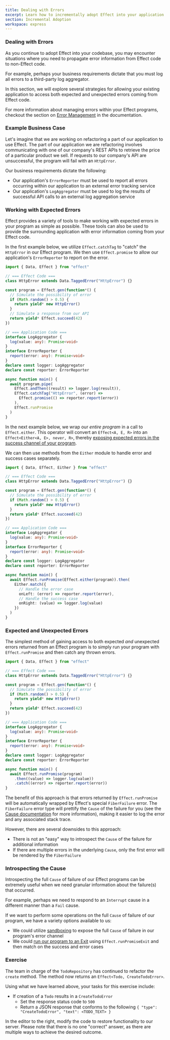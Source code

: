 ```yaml
---
title: Dealing with Errors
excerpt: Learn how to incrementally adopt Effect into your application
section: Incremental Adoption
workspace: express
---
```


### Dealing with Errors

As you continue to adopt Effect into your codebase, you may encounter situations where you need to propagate error information from Effect code to non-Effect code.

For example, perhaps your business requirements dictate that you must log all errors to a third-party log aggregator.

In this section, we will explore several strategies for allowing your existing application to access both expected and unexpected errors coming from Effect code.

<Idea>
For more information about managing errors within your Effect programs, checkout the section on <a href="/docs/guides/error-management" target="_blank">Error Management</a> in the documentation.
</Idea>

### Example Business Case

Let's imagine that we are working on refactoring a part of our application to use Effect. The part of our application we are refactoring involves communicating with one of our company's REST APIs to retrieve the price of a particular product we sell. If requests to our company's API are unsuccessful, the program will fail with an `HttpError`.

Our business requirements dictate the following:
- Our application's `ErrorReporter` must be used to report all errors occurring within our application to an external error tracking service
- Our application's `LogAggregator` must be used to log the results of successful API calls to an external log aggregation service

### Working with Expected Errors

Effect provides a variety of tools to make working with expected errors in your program as simple as possible. These tools can also be used to provide the surrounding application with error information coming from your Effect code.

In the first example below, we utilize `Effect.catchTag` to "catch" the `HttpError` in our Effect program. We then use `Effect.promise` to allow our application's `ErrorReporter` to report on the error.

```ts twoslash
import { Data, Effect } from "effect"

// === Effect Code ===
class HttpError extends Data.TaggedError("HttpError") {}

const program = Effect.gen(function*() {
  // Simulate the possibility of error
  if (Math.random() > 0.5) {
    return yield* new HttpError()
  }
  // Simulate a response from our API
  return yield* Effect.succeed(42)
})

// === Application Code ===
interface LogAggregator {
  log(value: any): Promise<void>
}
interface ErrorReporter {
  report(error: any): Promise<void>
}
declare const logger: LogAggregator
declare const reporter: ErrorReporter

async function main() {
  await program.pipe(
    Effect.andThen((result) => logger.log(result)),
    Effect.catchTag("HttpError", (error) =>
      Effect.promise(() => reporter.report(error))
    ),
    Effect.runPromise
  )
}
```

In the next example below, we wrap our _entire program_ in a call to `Effect.either`. This operator will convert an `Effect<A, E, R>` into an `Effect<Either<A, E>, never, R>`, thereby <a href="/docs/guides/error-management/error-channel-operations#exposing-errors-in-the-success-channel" target="_blank">exposing expected errors in the success channel of your program</a>.

We can then use methods from the `Either` module to handle error and success cases separately.

```ts twoslash
import { Data, Effect, Either } from "effect"

// === Effect Code ===
class HttpError extends Data.TaggedError("HttpError") {}

const program = Effect.gen(function*() {
  // Simulate the possibility of error
  if (Math.random() > 0.5) {
    return yield* new HttpError()
  }
  return yield* Effect.succeed(42)
})

// === Application Code ===
interface LogAggregator {
  log(value: any): Promise<void>
}
interface ErrorReporter {
  report(error: any): Promise<void>
}
declare const logger: LogAggregator
declare const reporter: ErrorReporter

async function main() {
  await Effect.runPromise(Effect.either(program)).then(
    Either.match({
      // Handle the error case
      onLeft: (error) => reporter.report(error),
      // Handle the success case
      onRight: (value) => logger.log(value)
    })
  )
}
```

### Expected and Unexpected Errors

The simplest method of gaining access to both expected _and_ unexpected errors returned from an Effect program is to simply run your program with `Effect.runPromise` and then catch any thrown errors.

```ts twoslash
import { Data, Effect } from "effect"

// === Effect Code ===
class HttpError extends Data.TaggedError("HttpError") {}

const program = Effect.gen(function*() {
  // Simulate the possibility of error
  if (Math.random() > 0.5) {
    return yield* new HttpError()
  }
  return yield* Effect.succeed(42)
})

// === Application Code ===
interface LogAggregator {
  log(value: any): Promise<void>
}
interface ErrorReporter {
  report(error: any): Promise<void>
}
declare const logger: LogAggregator
declare const reporter: ErrorReporter

async function main() {
  await Effect.runPromise(program)
    .then((value) => logger.log(value))
    .catch((error) => reporter.report(error))
}
```

The benefit of this approach is that errors returned by `Effect.runPromise` will be automatically wrapped by Effect's special `FiberFailure` error. The `FiberFailure` error type will prettify the `Cause` of the failure for you (see the <a href="/docs/other/data-types/cause" target="_blank">Cause documentation</a>  for more information), making it easier to log the error and any associated stack trace.

However, there are several downsides to this approach:

- There is not an "easy" way to introspect the `Cause` of the failure for additional information
- If there are multiple errors in the underlying `Cause`, only the first error will be rendered by the `FiberFailure`

### Introspecting the Cause

Introspecting the full `Cause` of failure of our Effect programs can be extremely useful when we need granular information about the failure(s) that occurred.

For example, perhaps we need to respond to an `Interrupt` cause in a different manner than a `Fail` cause.

If we want to perform some operations on the full `Cause` of failure of our program, we have a variety options available to us:

- We could utilize <a href="/docs/guides/error-management/sandboxing" target="_blank">sandboxing</a> to expose the full `Cause` of failure in our program's error channel
- We could <a href="/docs/guides/essentials/running-effects#runpromiseexit" target="_blank">run our program to an Exit</a> using `Effect.runPromiseExit` and then match on the success and error cases

### Exercise

The team in charge of the `TodoRepository` has continued to refactor the `create` method. The method now returns an `Effect<Todo, CreateTodoError>`.

Using what we have learned above, your tasks for this exercise include:

  - If creation of a `Todo` results in a `CreateTodoError`
    - Set the response status code to `500`
    - Return a JSON response that conforms to the following `{ "type": "CreateTodoError", "text": <TODO_TEXT> }`

In the editor to the right, modify the code to restore functionality to our server. Please note that there is no one "correct" answer, as there are multiple ways to achieve the desired outcome.
